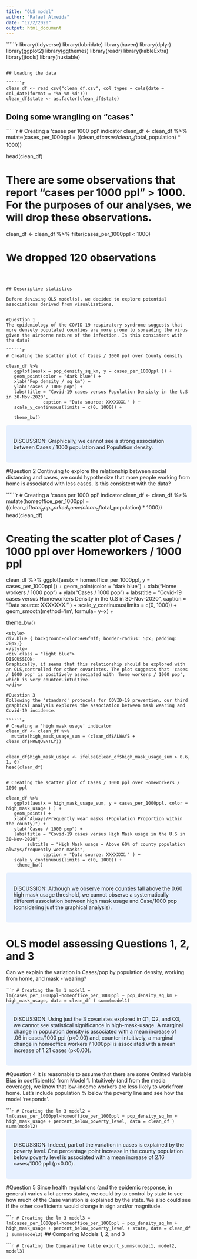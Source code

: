 ```yaml
---
title: "OLS model"
author: "Rafael Almeida"
date: "12/2/2020"
output: html_document
---
```


``````r
library(tidyverse)
library(lubridate)
library(haven)
library(dplyr)
library(ggplot2)
library(ggthemes)
library(readr)
library(kableExtra)
library(jtools)
library(huxtable)

```

## Loading the data 

``````r

clean_df <- read_csv("clean_df.csv", col_types = cols(date = col_date(format = "%Y-%m-%d")))
clean_df$state <- as.factor(clean_df$state)
```


## Doing some wrangling on "cases"
``````r
# Creating a 'cases per 1000 ppl' indicator
clean_df <- clean_df %>%
  mutate(cases_per_1000ppl = ((clean_df$cases / clean_df$total_population) * 1000))

head(clean_df)

# There are some observations that report "cases per 1000 ppl" > 1000. For the purposes of our analyses, we will drop these observations. 
clean_df <- clean_df %>%
  filter(cases_per_1000ppl < 1000)

# We dropped 120 observations
```



## Descriptive statistics

Before devising OLS model(s), we decided to explore potential associations derived from visualizations.


#Question 1 
The epidemiology of the COVID-19 respiratory syndrome suggests that more densely populated counties are more prone to spreading the virus given the airborne nature of the infection. Is this consistent with the data?

``````r


# Creating the scatter plot of Cases / 1000 ppl over County density

clean_df %>% 
   ggplot(aes(x = pop_density_sq_km, y = cases_per_1000ppl )) +
   geom_point(color = "dark blue") +
   xlab("Pop density / sq_km") + 
   ylab("cases / 1000 pop") +
   labs(title = "Covid-19 cases versus Population Densisty in the U.S in 30-Nov-2020",
              caption = "Data source: XXXXXXX." ) +
   scale_y_continuous(limits = c(0, 1000)) +
  
   theme_bw()
```
<style>
div.blue { background-color:#e6f0ff; border-radius: 5px; padding: 20px;}
</style>
<div class = "light blue">
DISCUSSION:
Graphically, we cannot see a strong association between Cases / 1000 population and Population density.
</div>


#Question 2
Continuing to explore the relationship between social distancing and cases, we could hypothesize that more people working from home is associated with less cases. Is this consistent with the data?

``````r
# Creating a 'cases per 1000 ppl' indicator
clean_df <- clean_df %>%
  mutate(homeoffice_per_1000ppl = ((clean_df$total_pop_worked_home / clean_df$total_population) * 1000))
head(clean_df)

# Creating the scatter plot of Cases / 1000 ppl over Homeworkers / 1000 ppl

clean_df %>% 
   ggplot(aes(x = homeoffice_per_1000ppl, y = cases_per_1000ppl )) +
   geom_point(color = "dark blue") +
   xlab("Home workers / 1000 pop") + 
   ylab("Cases / 1000 pop") +
   labs(title = "Covid-19 cases versus Homeworkers Density in the U.S in 30-Nov-2020",
              caption = "Data source: XXXXXXX." ) +
   scale_y_continuous(limits = c(0, 1000)) +
  geom_smooth(method='lm', formula= y~x) +

   theme_bw()
```
<style>
div.blue { background-color:#e6f0ff; border-radius: 5px; padding: 20px;}
</style>
<div class = "light blue">
DISCUSSION:
Graphically, it seems that this relationship should be explored with an OLS,controlled for other covariates. The plot suggests that 'cases / 1000 pop' is positively associated with 'home workers / 1000 pop', which is very counter-intuitive.
</div>

#Question 3
Following the 'standard' protocols for COVID-19 prevention, our third graphical analysis explores the association between mask wearing and Covid-19 incidence. 

``````r

# Creating a 'high mask usage' indicator
clean_df <- clean_df %>%
  mutate(high_mask_usage_sum = (clean_df$ALWAYS + clean_df$FREQUENTLY))


clean_df$high_mask_usage <- ifelse(clean_df$high_mask_usage_sum > 0.6, 1, 0)
head(clean_df)


# Creating the scatter plot of Cases / 1000 ppl over Homeworkers / 1000 ppl

clean_df %>% 
   ggplot(aes(x = high_mask_usage_sum, y = cases_per_1000ppl, color = high_mask_usage ) ) +
   geom_point() +
   xlab("Always/Frequently wear masks (Population Proportion within the county)") + 
   ylab("Cases / 1000 pop") +
   labs(title = "Covid-19 cases versus High Mask usage in the U.S in 30-Nov-2020",
        subtitle = "High Mask usage = Above 60% of county population always/frequently wear masks",
              caption = "Data source: XXXXXXX." ) +
   scale_y_continuous(limits = c(0, 1000)) +
    theme_bw()
```

<style>
div.blue { background-color:#e6f0ff; border-radius: 5px; padding: 20px;}
</style>
<div class = "light blue">
DISCUSSION:
Although we observe more counties fall above the 0.60 high mask usage threshold, we cannot observe a systematically different association between high mask usage and Case/1000 pop (considering just the graphical analysis).
</div>

# OLS model assessing Questions 1, 2, and 3
Can we explain the variation in Cases/pop by population density, working from home, and mask - wearing?



``````r

# Creating the lm 1
model1 = lm(cases_per_1000ppl~homeoffice_per_1000ppl + pop_density_sq_km + high_mask_usage, data = clean_df )
summ(model1)
```
<style>
div.blue { background-color:#e6f0ff; border-radius: 5px; padding: 20px;}
</style>
<div class = "light blue">
DISCUSSION:
Using just the 3 covariates explored in Q1, Q2, and Q3, we cannot see statistical significance in high-mask-usage. A marginal change in population density is associated with a mean increase of .06 in cases/1000 ppl (p<0.00) and, counter-intuitively, a marginal change in homeoffice workers / 1000ppl is associated with a mean increase of 1.21 cases (p<0.00). 
</div>

#Question 4
It is reasonable to assume that there are some Omitted Variable Bias in coefficient(s) from Model 1. 
Intuitively (and from the media coverage), we know that low-income workers are less likely to work from home. Let's include population % below the poverty line and see how the model 'responds'.

``````r

# Creating the lm 3
model2 = lm(cases_per_1000ppl~homeoffice_per_1000ppl + pop_density_sq_km + high_mask_usage + percent_below_poverty_level, data = clean_df )
summ(model2)
```
<style>
div.blue { background-color:#e6f0ff; border-radius: 5px; padding: 20px;}
</style>
<div class = "light blue">
DISCUSSION:
Indeed, part of the variation in cases is explained by the poverty level. One percentage point increase in the county population below poverty level is associated with a mean increase of 2.16 cases/1000 ppl (p<0.00). 
</div>

#Question 5
Since health regulations (and the epidemic response, in general) varies a lot across states, we could try to control by state to see how much of the Case variation is explained by the state. We also could see if the other coefficients would change in sign and/or magnitude.

``````r

# Creating the lm 3
model3 = lm(cases_per_1000ppl~homeoffice_per_1000ppl + pop_density_sq_km + high_mask_usage + percent_below_poverty_level + state, data = clean_df )
summ(model3)
```
## Comparing Models 1, 2, and 3

``````r

# Creating the Comparative table
export_summs(model1, model2, model3)
```




